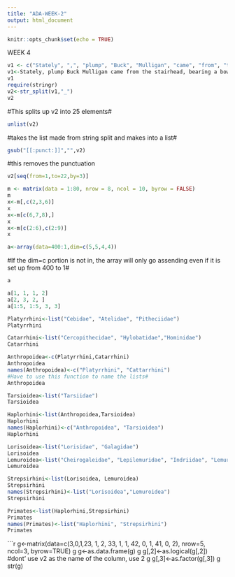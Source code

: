 ```yaml
---
title: "ADA-WEEK-2"
output: html_document
---
```


```r
knitr::opts_chunk$set(echo = TRUE)
```

WEEK 4
```r
v1 <- c("Stately", ",", "plump", "Buck", "Mulligan", "came", "from", "the", "stairhead", ",", "bearing", "a", "bowl", "of", "lather", "on", "which", "a", "mirror", "and", "a", "razor", "lay", "crossed", ".")
v1<-Stately, plump Buck Mulligan came from the stairhead, bearing a bowl of lather on which a mirror and a razor lay crossed.”
v1
require(stringr)
v2<-str_split(v1,"_")
v2
```
#This splits up v2 into 25 elements#
```r
unlist(v2)
```
#takes the list made from string split and makes into a list#
```r
gsub("[[:punct:]]","",v2)
```
#this removes the punctuation

```r
v2[seq(from=1,to=22,by=3)]

m <- matrix(data = 1:80, nrow = 8, ncol = 10, byrow = FALSE)
m
x<-m[,c(2,3,6)]
x
x<-m[c(6,7,8),]
x
x<-m[c(2:6),c(2:9)]
x

a<-array(data=400:1,dim=c(5,5,4,4))
```
#If the dim=c portion is not in, the array will only go assending even if it is set up from 400 to 1#

```r
a

a[1, 1, 1, 2]
a[2, 3, 2, ]
a[1:5, 1:5, 3, 3]
```



```r
Platyrrhini<-list("Cebidae", "Atelidae", "Pitheciidae")
Platyrrhini

Catarrhini<-list("Cercopithecidae", "Hylobatidae","Hominidae")
Catarrhini

Anthropoidea<-c(Platyrrhini,Catarrhini)
Anthropoidea
names(Anthropoidea)<-c("Platyrrhini", "Cattarrhini")
#Have to use this function to name the lists#
Anthropoidea

Tarsioidea<-list("Tarsiidae")
Tarsioidea

Haplorhini<-list(Anthropoidea,Tarsioidea)
Haplorhini
names(Haplorhini)<-c("Anthropoidea", "Tarsioidea")
Haplorhini

Lorisoidea<-list("Lorisidae", "Galagidae")
Lorisoidea
Lemuroidea<-list("Cheirogaleidae", "Lepilemuridae", "Indriidae", "Lemuridae", "Daubentoniidae")
Lemuroidea

Strepsirhini<-list(Lorisoidea, Lemuroidea)
Strepsirhini
names(Strepsirhini)<-list("Lorisoidea","Lemuroidea")
Strepsirhini

Primates<-list(Haplorhini,Strepsirhini)
Primates
names(Primates)<-list("Haplorhini", "Strepsirhini")
Primates
```


```r
g<-matrix(data=c(3,0,1,23, 1, 2, 33, 1, 1, 42, 0, 1, 41, 0, 2), nrow=5, ncol=3, byrow=TRUE)
g
g<-as.data.frame(g)
g
g[,2]<-as.logical(g[,2])
#dont' use v2 as the name of the column, use 2
g
g[,3]<-as.factor(g[,3])
g
str(g)